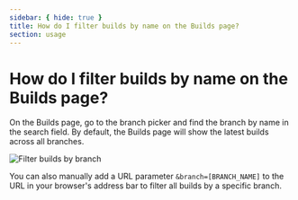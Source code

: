 ```yaml
---
sidebar: { hide: true }
title: How do I filter builds by name on the Builds page?
section: usage
---
```


# How do I filter builds by name on the Builds page?

On the Builds page, go to the branch picker and find the branch by name in the search field. By default, the Builds page will show the latest builds across all branches.

![Filter builds by branch](../../../images/builds-branch-picker-search.png)

You can also manually add a URL parameter `&branch=[BRANCH_NAME]` to the URL in your browser's address bar to filter all builds by a specific branch.
